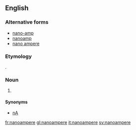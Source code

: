 {{also|Nanoampere}}
==English==

===Alternative forms===
*[[nano-amp]]
*[[nanoamp]]
*[[nano ampere]]

===Etymology===
{{prefix|nano|ampere|lang=en}}.

===Noun===
{{en-noun}}

# {{SI-unit|nano|ampere|electrical current}}

====Synonyms====
*[[nA]]

[[fr:nanoampere]]
[[gl:nanoampere]]
[[it:nanoampere]]
[[sv:nanoampere]]